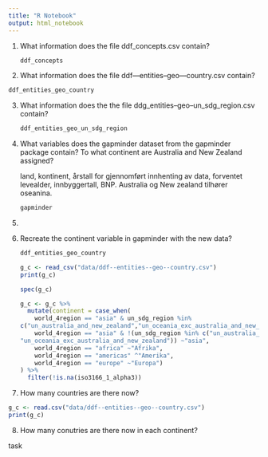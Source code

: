 ```yaml
---
title: "R Notebook"
output: html_notebook
---
```


1.  What information does the file ddf_concepts.csv contain?

    ```r
    ddf_concepts
    ```

2.  What information does the file ddf---entities--geo---country.csv
    contain?

```r
ddf_entities_geo_country
```

3.  What information does the the file
    ddg_entities--geo--un_sdg_region.csv contain?

    ```r
    ddf_entities_geo_un_sdg_region

    ```

4.  What variables does the gapminder dataset from the gapminder package
    contain? To what continent are Australia and New Zealand assigned?

    land, kontinent, årstall for gjennomført innhenting av data,
    forventet levealder, innbyggertall, BNP. Australia og New zealand
    tilhører oseanina.

    ```r
    gapminder
    ```

5.  

6.  Recreate the continent variable in gapminder with the new data?

    ```r
    ddf_entities_geo_country

    ```

    ```r
    g_c <- read_csv("data/ddf--entities--geo--country.csv")
    print(g_c)
    ```

    ```r
    spec(g_c)
    ```

    ```r
    g_c <- g_c %>%
      mutate(continent = case_when(
        world_4region == "asia" & un_sdg_region %in%
    c("un_australia_and_new_zealand","un_oceania_exc_australia_and_new_zealand") ~ "oceania",
        world_4region == "asia" & !(un_sdg_region %in% c("un_australia_and_new_zealand", 
    "un_oceania_exc_australia_and_new_zealand")) ~"asia", 
        world_4region == "africa" ~"Afrika",
        world_4region == "americas" ^"Amerika",
        world_4region == "europe" ~"Europa")
    ) %>%
      filter(!is.na(iso3166_1_alpha3))
    ```

7.  How many countries are there now?

```r
g_c <- read.csv("data/ddf--entities--geo--country.csv")
print(g_c)
```

8.  How many conutries are there now in each continent?

task
